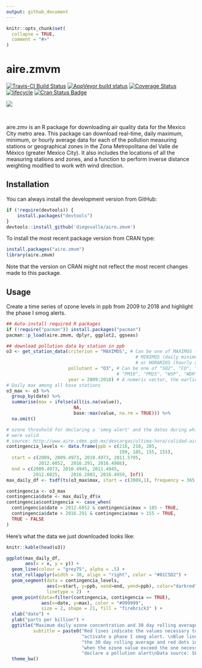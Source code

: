 ```yaml
---
output: github_document
---
```


<!-- README.md is generated from README.Rmd. Please edit that file -->

```r
knitr::opts_chunk$set(
  collapse = TRUE,
  comment = "#>"
)
```

# aire.zmvm

[![Travis-CI Build Status](https://travis-ci.org/diegovalle/aire.zmvm.svg?branch=master)](https://travis-ci.org/diegovalle/aire.zmvm) [![AppVeyor build status](https://ci.appveyor.com/api/projects/status/c7kg6o68exx0lirg?svg=true)](https://ci.appveyor.com/project/diegovalle/aire-zmvm/branch/master) [![Coverage Status](https://img.shields.io/codecov/c/github/diegovalle/aire.zmvm/master.svg)](https://codecov.io/github/diegovalle/aire.zmvm?branch=master) [![lifecycle](https://img.shields.io/badge/lifecycle-experimental-red.svg)](https://www.tidyverse.org/lifecycle/#experitmental) <a href="https://cran.r-project.org/package=aire.zmvm"><img src="https://www.r-pkg.org/badges/version/aire.zmvm" alt="Cran Status Badge"></a>

![](pano-mxc.jpg)

<br>

aire.zmv is an R package for downloading air quality data for the Mexico City metro area. This package can download real-time, daily maximum, minimum, or hourly average data for each of the pollution measuring stations or geographical zones in the Zona Metropolitana del Valle de México (greater Mexico City). It also includes the locations of all the measuring stations and zones, and a function to perform inverse distance weighting modified to work with wind direction.
 
## Installation

You can always install the development version from GitHub:

```r
if (!require(devtools)) {
    install.packages("devtools")
}
devtools::install_github('diegovalle/aire.zmvm')
```

To install the most recent package version from CRAN type:

```r
install.packages("aire.zmvm")
library(aire.zmvm)
```
Note that the version on CRAN might not reflect the most recent changes made to this package.


## Usage

Create a time series of ozone levels in ppb from 2009 to 2018 and highlight the phase I smog alerts.

```r
## Auto-install required R packages
if (!require("pacman")) install.packages("pacman")
pacman::p_load(aire.zmvm, dplyr, ggplot2, ggseas)

## download pollution data by station in ppb
o3 <- get_station_data(criterion = "MAXIMOS", # Can be one of MAXIMOS (daily maximum), 
                                                # MINIMOS (daily minimum), 
                                                # or HORARIOS (hourly average)
                       pollutant = "O3", # Can be one of "SO2", "CO", "NOX", "NO2", "NO", "O3", 
                                         # "PM10", "PM25", "WSP", "WDR", "TMP", "RH"
                       year = 2009:2018) # A numeric vector, the earliest year allowed is 1986
# Daily max among all base stations
o3_max <- o3 %>% 
  group_by(date) %>% 
  summarise(max = ifelse(all(is.na(value)),
                         NA,
                         base::max(value, na.rm = TRUE))) %>%
  na.omit()

# ozone threshold for declaring a 'smog alert' and the dates during which they
# were valid
# source: http://www.aire.cdmx.gob.mx/descargas/ultima-hora/calidad-aire/pcaa/pcaa-modificaciones.pdf
contingencia_levels <- data.frame(ppb = c(216, 210, 205, 
                                          199, 185, 155, 155),
  start = c(2009, 2009.4973, 2010.4973, 2011.5795, 	
            2012.6052, 	2016.291, 2016.4986),
  end = c(2009.4973, 2010.4945, 2011.4945, 
          2012.6025,	2016.2883, 2016.4959, Inf))
max_daily_df <- tsdf(ts(o3_max$max, start = c(2009,1), frequency = 365.25))

contingencia <- o3_max
contingencia$date <- max_daily_df$x
contingencia$contingencia <- case_when(
  contingencia$date > 2012.6052 & contingencia$max > 185 ~ TRUE,
  contingencia$date > 2016.291 & contingencia$max > 155 ~ TRUE,
  TRUE ~ FALSE
)
```

Here's what the data we just downloaded looks like:

```r
knitr::kable(head(o3))
```

```r
ggplot(max_daily_df,
       aes(x = x, y = y)) + 
  geom_line(colour = "grey75", alpha = .5) +
  stat_rollapplyr(width = 30, align = "right", color = "#01C5D2") +
  geom_segment(data = contingencia_levels, 
               aes(x=start, y=ppb, xend=end, yend=ppb), color="darkred", 
               linetype = 2)  +
  geom_point(data=filter(contingencia, contingencia == TRUE), 
             aes(x=date, y=max), color = "#999999",
             size = 2, shape = 21, fill = "firebrick3" ) +
  xlab("date") +
  ylab("parts per billion") +
  ggtitle("Maximum daily ozone concentration and 30 day rolling average", 
          subtitle = paste0("Red lines indicate the values necessary to ",
                            "activate a phase I smog alert. \nBlue lines are ",
                            "the 30 day rolling average and red dots indicate ",
                            "when the ozone value exceed the one necessary to ",
                            "declare a pollution alert\nData source: SEDEMA")) + 
  theme_bw()
```
